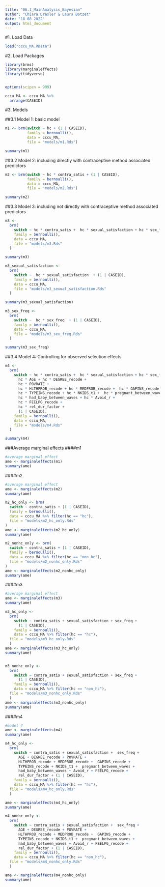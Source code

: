 ```yaml
---
title: "06.1_MainAnalysis_Bayesian"
author: "Chiara Draxler & Laura Botzet"
date: "18 08 2022"
output: html_document
---
```


#1. Load Data
```r
load("cccu_MA.RData")
```


#2. Load Packages
```r
library(brms)
library(marginaleffects)
library(tidyverse)


options(scipen = 999)
```

```r
cccu_MA <- cccu_MA %>%
  arrange(CASEID)
```


#3. Models

##3.1 Model 1: basic model
```r
m1 <- brm(switch ~ hc + (1 | CASEID),
          family = bernoulli(),
          data = cccu_MA,
          file = "models/m1.Rds")

summary(m1)
```


##3.2 Model 2: including directly with contraceptive method associated predictors
```r
m2 <- brm(switch ~ hc * contra_satis + (1 | CASEID),
          family = bernoulli(),
          data = cccu_MA,
          file = "models/m2.Rds")

summary(m2)
```


##3.3 Model 3: including not directly with contraceptive method associated predictors
```r
m3 <-
  brm(
    switch ~ hc * contra_satis +  hc * sexual_satisfaction + hc * sex_freq + (1 | CASEID),
    family = bernoulli(),
    data = cccu_MA,
    file = "models/m3.Rds"
  )

summary(m3)

m3_sexual_satisfaction <-
  brm(
    switch ~  hc * sexual_satisfaction  + (1 | CASEID),
    family = bernoulli(),
    data = cccu_MA,
    file = "models/m3_sexual_satisfaction.Rds"
  )

summary(m3_sexual_satisfaction)

m3_sex_freq <-
  brm(
    switch ~  hc * sex_freq  + (1 | CASEID),
    family = bernoulli(),
    data = cccu_MA,
    file = "models/m3_sex_freq.Rds"
  )

summary(m3_sex_freq)
```

##3.4 Model 4: Controlling for observed selection effects
```r
m4 <-
  brm(
    switch ~ hc * contra_satis +  hc * sexual_satisfaction + hc * sex_freq +
      hc * AGE + hc * DEGREE_recode +
      hc * POVRATE +
      hc * HLTHPROB_recode + hc * MEDPROB_recode +  hc * GAPINS_recode +
      hc * TYPEINS_recode + hc * NKIDS_t1 +  hc * pregnant_between_waves +
      hc * had_baby_between_waves + hc * Avoid_r +
      hc * FEELPG_recode +
      hc * rel_dur_factor +
      (1 | CASEID),
    family = bernoulli(),
    data = cccu_MA,
    file = "models/m4.Rds"
  )

summary(m4)
```



###Average marginal effects
####m1
```r
#average marginal effect
ame <- marginaleffects(m1)
summary(ame)
```

####m2
```r
#average marginal effect
ame <- marginaleffects(m2)
summary(ame)

m2_hc_only <- brm(
  switch ~ contra_satis + (1 | CASEID),
  family = bernoulli(),
  data = cccu_MA %>% filter(hc == "hc"),
  file = "models/m2_hc_only.Rds"
)
ame <- marginaleffects(m2_hc_only)
summary(ame)

m2_nonhc_only <- brm(
  switch ~ contra_satis + (1 | CASEID),
  family = bernoulli(),
  data = cccu_MA %>% filter(hc == "non_hc"),
  file = "models/m2_nonhc_only.Rds"
)
ame <- marginaleffects(m2_nonhc_only)
summary(ame)
```

####m3
```r
#average marginal effect
ame <- marginaleffects(m3)
summary(ame)

m3_hc_only <-
  brm(
    switch ~ contra_satis + sexual_satisfaction + sex_freq +
      (1 | CASEID),
    family = bernoulli(),
    data = cccu_MA %>% filter(hc == "hc"),
  file = "models/m3_hc_only.Rds"
  )
ame <- marginaleffects(m3_hc_only)
summary(ame)


m3_nonhc_only <-
  brm(
    switch ~ contra_satis + sexual_satisfaction + sex_freq +
      (1 | CASEID),
    family = bernoulli(),
    data = cccu_MA %>% filter(hc == "non_hc"),
  file = "models/m3_nonhc_only.Rds"
  )
ame <- marginaleffects(m3_nonhc_only)
summary(ame)
```

####m4
```r
#model 4
ame <- marginaleffects(m4)
summary(ame)

m4_hc_only <-
  brm(
    switch ~ contra_satis + sexual_satisfaction +  sex_freq +
      AGE + DEGREE_recode + POVRATE +
      HLTHPROB_recode + MEDPROB_recode +  GAPINS_recode +
      TYPEINS_recode + NKIDS_t1 +  pregnant_between_waves +
      had_baby_between_waves + Avoid_r + FEELPG_recode +
      rel_dur_factor + (1 | CASEID),
    family = bernoulli(),
    data = cccu_MA %>% filter(hc == "hc"),
  file = "models/m4_hc_only.Rds"
  )

ame <- marginaleffects(m4_hc_only)
summary(ame)

m4_nonhc_only <-
  brm(
    switch ~ contra_satis + sexual_satisfaction +  sex_freq +
      AGE + DEGREE_recode + POVRATE +
      HLTHPROB_recode + MEDPROB_recode +  GAPINS_recode +
      TYPEINS_recode + NKIDS_t1 +  pregnant_between_waves +
      had_baby_between_waves + Avoid_r + FEELPG_recode +
      rel_dur_factor + (1 | CASEID),
    family = bernoulli(),
    data = cccu_MA %>% filter(hc == "non_hc"),
  file = "models/m4_nonhc_only.Rds"
  )

ame <- marginaleffects(m4_nonhc_only)
summary(ame)
```

